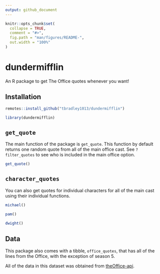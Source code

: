 ```yaml
---
output: github_document
---
```


<!-- README.md is generated from README.Rmd. Please edit that file -->

```r
knitr::opts_chunk$set(
  collapse = TRUE,
  comment = "#>",
  fig.path = "man/figures/README-",
  out.width = "100%"
)
```

# dundermifflin

An R package to get The Office quotes whenever you want!

## Installation

``` r
remotes::install_github("tbradley1013/dundermifflin")
```

```r
library(dundermifflin)
```

## `get_quote`

The main function of the package is `get_quote`. This function by default returns one random quote from all of the main office cast. See `?filter_quotes` to see who is included in the main office option. 

```r
get_quote()
```


## `character_quotes`

You can also get quotes for individual characters for all of the main cast using their individual functions. 

```r
michael()
```

```r
pam()
```

```r
dwight()
```


## Data

This package also comes with a tibble, `office_quotes`, that has all of the lines from the Office, with the exception of season 5. 

All of the data in this dataset was obtained from [theOffice-api](https://github.com/anGie44/theOffice-api).

